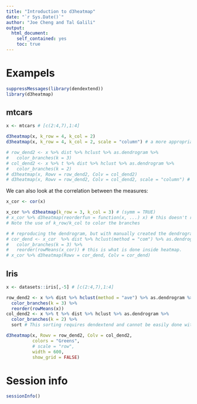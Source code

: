```yaml
---
title: "Introduction to d3heatmap"
date: "`r Sys.Date()`"
author: "Joe Cheng and Tal Galili"
output:
  html_document:
    self_contained: yes
    toc: true    
---
```

<!--
%\VignetteEngine{knitr::rmarkdown}
%\VignetteIndexEntry{Introduction to d3heatmap}
-->

Exampels
=========

```r
suppressMessages(library(dendextend))
library(d3heatmap)
```

mtcars
-------

```r
x <- mtcars # [c(2:4,7),1:4]

d3heatmap(x, k_row = 4, k_col = 2)
d3heatmap(x, k_row = 4, k_col = 2, scale = "column") # a more appropriate scalling

# row_dend2 <- x %>% dist %>% hclust %>% as.dendrogram %>%
#   color_branches(k = 3)
# col_dend2 <- x %>% t %>% dist %>% hclust %>% as.dendrogram %>%
#   color_branches(k = 2)
# d3heatmap(x, Rowv = row_dend2, Colv = col_dend2)
# d3heatmap(x, Rowv = row_dend2, Colv = col_dend2, scale = "column") # a more appropriate scaling
```

We can also look at the correlation between the measures:

```r
x_cor <- cor(x)

x_cor %>% d3heatmap(k_row = 3, k_col = 3) # (symm = TRUE)
# x_cor %>% d3heatmap(reorderfun = function(x, ...) x) # this doesn't reorder the rows/columns based on the means.
# Note the use of k_row/k_col to color the branches

# # reproducing the dendrogram, but with manually created the dendrograms
# cor_dend <- x_cor  %>% dist %>% hclust(method = "com") %>% as.dendrogram %>%
#   color_branches(k = 3) %>% 
#   reorder(rowMeans(x_cor)) # this is what is done inside heatmap.
# x_cor %>% d3heatmap(Rowv = cor_dend, Colv = cor_dend)


```



Iris
------

```r
x <- datasets::iris[,-5] # [c(2:4,7),1:4]

row_dend2 <- x %>% dist %>% hclust(method = "ave") %>% as.dendrogram %>%
  color_branches(k = 3) %>% 
  reorder(rowMeans(x)) 
col_dend2 <- x %>% t %>% dist %>% hclust %>% as.dendrogram %>%
  color_branches(k = 2) %>% 
  sort # This sorting requires dendextend and cannot be easily done without it

d3heatmap(x, Rowv = row_dend2, Colv = col_dend2,
          colors = "Greens",
          # scale = "row",
          width = 600,
          show_grid = FALSE)
```







Session info
=============

```r
sessionInfo()
```
